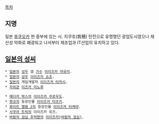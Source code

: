 {{{+2 飯塚 / いいづか}}}

[[목차]]

== 지명 ==
일본 [[후쿠오카]] 현 중부에 있는 시. 지쿠호(筑穂) 탄전으로 유명했던 광업도시였으나 채산성 악화로 폐광되고 나서부터 제조업과 IT산업의 유치하고 있다.

== [[일본의 성씨]] ==
 * [[일본]]의 [[성우]] 겸 [[가수]] [[이이즈카 마유미]].
 * [[일본]]의 [[성우]] [[이이즈카 쇼조]].
 * [[일본]]의 게임개발자 [[이이즈카 타카시]].
 * [[자위관]] [[이즈카 미노루]]

 * [[메다카 박스]]의 [[이이즈카 쿠로우도]].
 * [[햣코]]의 등장인물 [[이이즈카 타츠키]].
 * [[화이트 앨범 2]]의 등장인물 [[이이즈카 타케야]].
 * [[사쿠라 트릭]]의 이이즈카 유즈.
 * [[바람의 검심 추억편]]의 [[이이즈카(바람의 검심)]].
